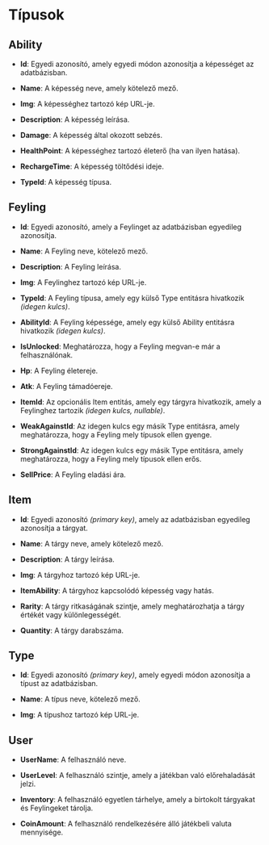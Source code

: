 # Típusok 

## Ability

- **Id**: Egyedi azonosító, amely egyedi módon azonosítja a képességet az adatbázisban.

- **Name**: A képesség neve, amely kötelező mező.

- **Img**: A képességhez tartozó kép URL-je.

- **Description**: A képesség leírása.

- **Damage**: A képesség által okozott sebzés.

- **HealthPoint**: A képességhez tartozó életerő (ha van ilyen hatása).

- **RechargeTime**: A képesség töltődési ideje.

- **TypeId**: A képesség típusa.

## Feyling

- **Id**: Egyedi azonosító, amely a Feylinget az adatbázisban egyedileg azonosítja.

- **Name**: A Feyling neve, kötelező mező.

- **Description**: A Feyling leírása.

- **Img**: A Feylinghez tartozó kép URL-je.

- **TypeId**: A Feyling típusa, amely egy külső Type entitásra hivatkozik *(idegen kulcs)*.

- **AbilityId**: A Feyling képessége, amely egy külső Ability entitásra hivatkozik *(idegen kulcs)*.

- **IsUnlocked**: Meghatározza, hogy a Feyling megvan-e már a felhasználónak.

- **Hp**: A Feyling életereje.

- **Atk**: A Feyling támadóereje.

- **ItemId**: Az opcionális Item entitás, amely egy tárgyra hivatkozik, amely a Feylinghez tartozik *(idegen kulcs, nullable)*.

- **WeakAgainstId**: Az idegen kulcs egy másik Type entitásra, amely meghatározza, hogy a Feyling mely típusok ellen gyenge.

- **StrongAgainstId**: Az idegen kulcs egy másik Type entitásra, amely meghatározza, hogy a Feyling mely típusok ellen erős.

- **SellPrice**: A Feyling eladási ára.

## Item

- **Id**: Egyedi azonosító *(primary key)*, amely az adatbázisban egyedileg azonosítja a tárgyat.

- **Name**: A tárgy neve, amely kötelező mező.

- **Description**: A tárgy leírása.

- **Img**: A tárgyhoz tartozó kép URL-je.

- **ItemAbility**: A tárgyhoz kapcsolódó képesség vagy hatás.

- **Rarity**: A tárgy ritkaságának szintje, amely meghatározhatja a tárgy értékét vagy különlegességét.

- **Quantity**: A tárgy darabszáma.

## Type

- **Id**: Egyedi azonosító *(primary key)*, amely egyedi módon azonosítja a típust az adatbázisban.

- **Name**: A típus neve, kötelező mező.

- **Img**: A típushoz tartozó kép URL-je.

## User

- **UserName**: A felhasználó neve.

- **UserLevel**: A felhasználó szintje, amely a játékban való előrehaladását jelzi.

- **Inventory**: A felhasználó egyetlen tárhelye, amely a birtokolt tárgyakat és Feylingeket tárolja.

- **CoinAmount**: A felhasználó rendelkezésére álló játékbeli valuta mennyisége.
